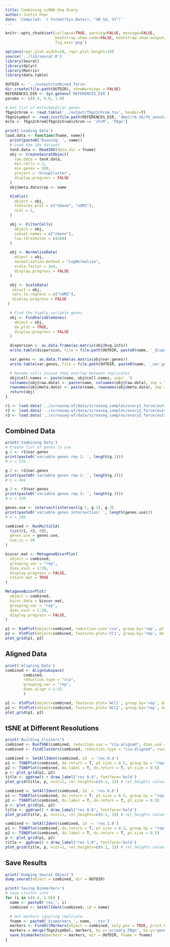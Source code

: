 ```yaml
---
title: Combining scRNA-Seq Ovary
author: Justin Fear
date: 'Compiled: `r format(Sys.Date(), "%B %d, %Y")`'
---
```


```r
knitr::opts_chunk$set(collapse=TRUE, warning=FALSE, message=FALSE,
                      bootstrap.show.code=FALSE, bootstrap.show.output=FALSE,
                      fig.ext='png')
```

```r
options(repr.plot.width=10, repr.plot.height=10)
source('../lib/seurat.R')
library(Seurat)
library(dplyr)
library(Matrix)
library(data.table)

OUTDIR <- '../output/combined_force'
dir.create(file.path(OUTDIR), showWarnings = FALSE)
REFERENCES_DIR <- Sys.getenv('REFERENCES_DIR')
params <- c(0.4, 0.6, 1.0)

# Get list of mitochondiral genes
fbgn2chrom <- read.table('../output/fbgn2chrom.tsv', header=T)
fbgn2symbol <- read.csv(file.path(REFERENCES_DIR, 'dmel/r6-16/fb_annotation/dmel_r6-16.fb_annotation'), header=T, sep = '\t')[, c('gene_symbol', 'primary_FBgn')]
mito <- fbgn2chrom[fbgn2chrom$chrom == 'chrM', 'FBgn']
```

```r
print('Loading Data')
load.data <- function(fname, name){
  print(paste0('Running: ', name))
  # Load the 10x dataset
  tenX.data <- Read10X(data.dir = fname)
  obj <- CreateSeuratObject(
    raw.data = tenX.data,
    min.cells = 3,
    min.genes = 200,
    project = 'GroupCluster',
    display.progress = FALSE
  )
  obj@meta.data$rep <- name

  VlnPlot(
    object = obj,
    features.plot = c("nGene", "nUMI"),
    nCol = 2,
  )

  obj <- FilterCells(
    object = obj,
    subset.names = c("nGene"),
    low.thresholds = c(200)
  )

  obj <- NormalizeData(
    object = obj,
    normalization.method = "LogNormalize",
    scale.factor = 1e4,
    display.progress = FALSE
  )

  obj <- ScaleData(
   object = obj,
   vars.to.regress = c("nUMI"),
   display.progress = FALSE
 )

  # Find the highly variable genes
  obj <- FindVariableGenes(
    object = obj,
    do.plot = TRUE,
    display.progress = FALSE
  )

  dispersion <- as.data.frame(as.matrix(obj@hvg.info))
  write.table(dispersion, file = file.path(OUTDIR, paste0(name, '_dispersion.tsv')), quote = FALSE, sep = "\t", row.names = TRUE, col.names = TRUE)

  var.genes <- as.data.frame(as.matrix(obj@var.genes))
  write.table(var.genes, file = file.path(OUTDIR, paste0(name, '_var_genes.tsv')), quote = FALSE, sep = "\t", row.names = TRUE, col.names = TRUE)

  # Rename cells incase they overlap between replicates
  obj@cell.names <- paste(name, obj@cell.names, sep='_')
  colnames(obj@raw.data) <- paste(name, colnames(obj@raw.data), sep = "_")
  rownames(obj@meta.data) <- paste(name, rownames(obj@meta.data), sep = "_")
  return(obj)
}

r1 <- load.data('../scrnaseq-wf/data/scrnaseq_samples/ovary1_force/outs/filtered_gene_bc_matrices/dm6.16', 'rep1')
r2 <- load.data('../scrnaseq-wf/data/scrnaseq_samples/ovary2_force/outs/filtered_gene_bc_matrices/dm6.16', 'rep2')
r3 <- load.data('../scrnaseq-wf/data/scrnaseq_samples/ovary3_force/outs/filtered_gene_bc_matrices/dm6.16', 'rep3')
```

## Combined Data

```r
print('Combining Data')
# Create list of genes to use
g.1 <- r1@var.genes
print(paste0('variable genes rep 1: ', length(g.1)))
# n = 576

g.2 <- r2@var.genes
print(paste0('variable genes rep 2: ', length(g.2)))
# n = 494

g.3 <- r3@var.genes
print(paste0('variable genes rep 3: ', length(g.3)))
# n = 330

genes.use <- intersect(intersect(g.1, g.2), g.3)
print(paste0('variable genes intersection: ', length(genes.use)))
# n = 108
```

```r
combined <- RunMultiCCA(
  list(r1, r2, r3),
  genes.use = genes.use,
  num.cc = 30
)
```

```r
biocor.mat <- MetageneBicorPlot(
  object = combined,
  grouping.var = "rep",
  dims.eval = 1:30,
  display.progress = FALSE,
  return.mat = TRUE
)

MetageneBicorPlot(
  object = combined,
  bicor.data = biocor.mat,
  grouping.var = "rep",
  dims.eval = 1:30,
  display.progress = FALSE,
)
```


```r
p1 <- DimPlot(object=combined, reduction.use='cca', group.by='rep', pt.size=0.5, do.return=TRUE)
p2 <- VlnPlot(object=combined, features.plot='CC1', group.by='rep', do.return=TRUE)
plot_grid(p1, p2)
```

## Aligned Data

```r
print('Aligning Data')
combined <- AlignSubspace(
        combined,
        reduction.type = "cca",
        grouping.var = "rep",
        dims.align = 1:25
        )
```

```r
p1 <- VlnPlot(object=combined, features.plot='ACC1', group.by='rep', do.return=TRUE)
p2 <- VlnPlot(object=combined, features.plot='ACC2', group.by='rep', do.return=TRUE)
plot_grid(p1, p2)
```

## tSNE at Different Resolutions

```r
print('Building Clusters')
combined <- RunTSNE(combined, reduction.use = "cca.aligned", dims.use = 1:25, do.fast = T)
combined <- FindClusters(combined, reduction.type = "cca.aligned", resolution = params, dims.use = 1:25)
```

```r
combined <- SetAllIdent(combined, id  = 'res.0.4')
p1 <- TSNEPlot(combined, do.return = T, pt.size = 0.5, group.by = "rep")
p2 <- TSNEPlot(combined, do.label = T, do.return = T, pt.size = 0.5)
p <- plot_grid(p1, p2)
title <- ggdraw() + draw_label("res 0.4", fontface='bold')
plot_grid(title, p, ncol=1, rel_heights=c(0.1, 1)) # rel_heights values control title margins
```

```r
combined <- SetAllIdent(combined, id  = 'res.0.6')
p1 <- TSNEPlot(combined, do.return = T, pt.size = 0.5, group.by = "rep")
p2 <- TSNEPlot(combined, do.label = T, do.return = T, pt.size = 0.5)
p <- plot_grid(p1, p2)
title <- ggdraw() + draw_label("res 0.6", fontface='bold')
plot_grid(title, p, ncol=1, rel_heights=c(0.1, 1)) # rel_heights values control title margins
```

```r
combined <- SetAllIdent(combined, id  = 'res.1.0')
p1 <- TSNEPlot(combined, do.return = T, pt.size = 0.5, group.by = "rep")
p2 <- TSNEPlot(combined, do.label = T, do.return = T, pt.size = 0.5)
p <- plot_grid(p1, p2)
title <- ggdraw() + draw_label("res 1.0", fontface='bold')
plot_grid(title, p, ncol=1, rel_heights=c(0.1, 1)) # rel_heights values control title margins
```

## Save Results

```r
print('Dumping Seurat Object')
dump_seurat(object = combined, dir = OUTDIR)
```

```r
print('Saving Biomarkers')
# Save cluster info
for (i in c(0.4, 1.0)) {
  name <- paste0('res.', i)
  combined <- SetAllIdent(combined, id = name)

  # Get markers ignoring replicate.
  fname <- paste0('biomarkers_', name, '.tsv')
  markers <- FindAllMarkers(object = combined, only.pos = TRUE, print.bar = FALSE)
  markers = merge(fbgn2symbol, markers, by.x='primary_FBgn', by.y='gene', all.y=T)
  save_biomarkers(markers = markers, dir = OUTDIR, fname = fname)
}
```
